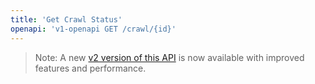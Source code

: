 ```yaml
---
title: 'Get Crawl Status'
openapi: 'v1-openapi GET /crawl/{id}'
---
```


> Note: A new [v2 version of this API](/api-reference/endpoint/crawl-get) is now available with improved features and performance.
